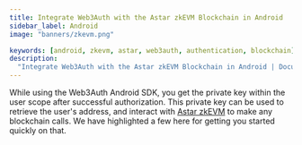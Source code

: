 ```yaml
---
title: Integrate Web3Auth with the Astar zkEVM Blockchain in Android
sidebar_label: Android
image: "banners/zkevm.png"

keywords: [android, zkevm, astar, web3auth, authentication, blockchain]
description:
  "Integrate Web3Auth with the Astar zkEVM Blockchain in Android | Documentation - Web3Auth"
---
```



<SEO
  title="Integrate Web3Auth with the Astar zkEVM Blockchain in Android"
  description="Integrate Web3Auth with the Astar zkEVM Blockchain in Android | Documentation - Web3Auth"
  image="https://web3auth.io/docs/banners/zkevm.png"
  slug="/connect-blockchain/evm/zkevm/android"
/>

While using the Web3Auth Android SDK, you get the private key within the user scope after successful
authorization. This private key can be used to retrieve the user's address, and interact with
[Astar zkEVM](https://docs.astar.network/docs/build/zkEVM/) to make any blockchain calls. We have
highlighted a few here for getting you started quickly on that.

<EVMInteraction />
